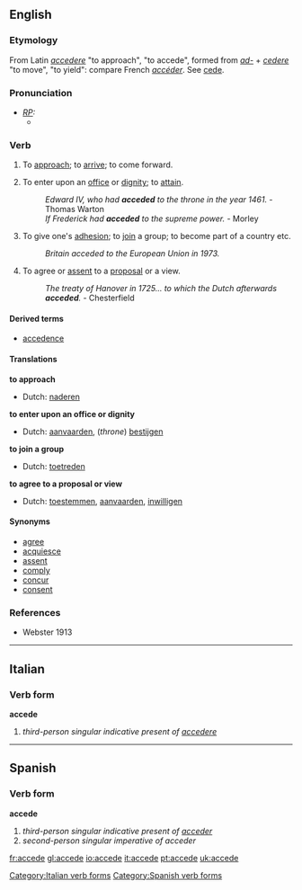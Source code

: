 ==English==

===Etymology===
From Latin ''[[accedere]]'' "to approach", "to accede", formed from ''[[ad-]]'' + ''[[cedere]]'' "to move", "to yield": compare French ''[[accéder]]''. See [[cede]].

===Pronunciation===
* ''[[RP]]:''
** {{IPA|/əkˈsiːd/}}

===Verb===
{{en-infl-reg-other-e|acced|e|}}
# {{intransitive}} {{obsolete}} To [[approach]]; to [[arrive]]; to come forward.
# {{transitive}} To enter upon an [[office]] or [[dignity]]; to [[attain]].
#: ''Edward IV, who had '''acceded''' to the throne in the year 1461.'' - Thomas Warton
#: ''If Frederick had '''acceded''' to the supreme power.'' - Morley
# {{transitive}} To give one's [[adhesion]]; to [[join]] a group; to become part of a country etc.
#: ''Britain acceded to the European Union in 1973.''
# {{transitive}} To agree or [[assent]] to a [[proposal]] or a view.
#: ''The treaty of Hanover in 1725... to which the Dutch afterwards '''acceded'''.'' - Chesterfield

====Derived terms====
* [[accedence]]

====Translations====
'''to approach'''
{{top}}
* Dutch: [[naderen]]
{{mid}}
{{bottom}}

'''to enter upon an office or dignity'''
{{top}}
* Dutch: [[aanvaarden]], (''throne'') [[bestijgen]]
{{mid}}
{{bottom}}

'''to join a group'''
{{top}}
* Dutch: [[toetreden]]
{{mid}}
{{bottom}}

'''to agree to a proposal or view'''
{{top}}
* Dutch: [[toestemmen]], [[aanvaarden]], [[inwilligen]]
{{mid}}
{{bottom}}

====Synonyms====
* [[agree]]
* [[acquiesce]]
* [[assent]]
* [[comply]]
* [[concur]]
* [[consent]]

===References===
*Webster 1913
----

==Italian==
===Verb form===
'''accede'''

# ''third-person singular indicative present of [[accedere]]''
[[Category:Italian verb forms]]
----

==Spanish==
===Verb form===
'''accede'''

# ''third-person singular indicative present of [[acceder]]''
# ''second-person singular imperative of acceder''
[[Category:Spanish verb forms]]

[[fr:accede]]
[[gl:accede]]
[[io:accede]]
[[it:accede]]
[[pt:accede]]
[[uk:accede]]